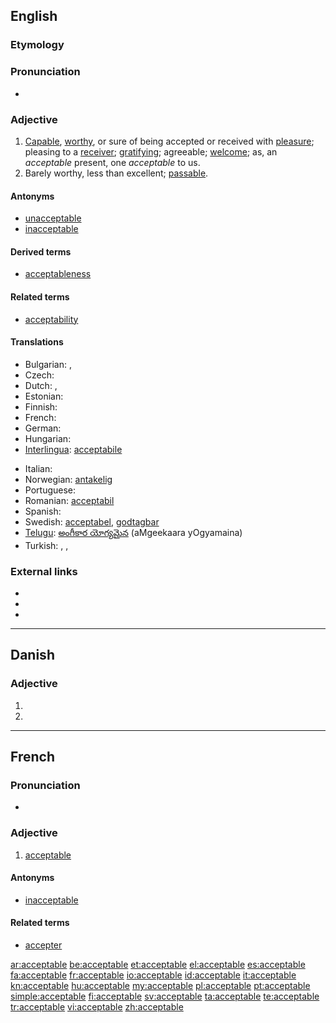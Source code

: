 ==English==

===Etymology===
{{suffix|accept|able}}

===Pronunciation===
* {{audio|en-us-acceptable.ogg|Audio (US)}}

===Adjective===
{{en-adj}}

# [[capable|Capable]], [[worthy]], or sure of being accepted or received with [[pleasure]]; pleasing to a [[receiver]]; [[gratifying]]; agreeable; [[welcome]]; as, an ''acceptable'' present, one ''acceptable'' to us.
# Barely worthy, less than excellent; [[passable]].

====Antonyms====
* [[unacceptable]]
* [[inacceptable]]

====Derived terms====
* [[acceptableness]]

====Related terms====
* [[acceptability]]

====Translations====
{{trans-top|capable, worthy or sure of being accepted}}
* Bulgarian: {{t|bg|приемлив}},  {{t|bg|допустим}}
* Czech: {{t-|cs|přijatelný|m}}
* Dutch: {{t+|nl|aanvaardbaar}}, {{t+|nl|acceptabel}}
* Estonian: {{t-|et|vastuvõetav}}
* Finnish: {{t-|fi|hyväksyttävä}}
* French: {{t+|fr|acceptable}}
* German: {{t+|de|annehmbar}}
* Hungarian: {{t+|hu|elfogadható}}
* [[Interlingua]]: [[acceptabile]]
{{trans-mid}}
* Italian: {{t+|it|accettabile}}
* Norwegian: [[antakelig]]
* Portuguese: {{t+|pt|aceitável}}
* Romanian: [[acceptabil]]
* Spanish: {{t-|es|aceptable}}
* Swedish: [[acceptabel]], [[godtagbar]]
* [[Telugu]]: [[అంగీకార యోగ్యమైన]] (aMgeekaara yOgyamaina)
* Turkish: {{t|tr|kabul edilebilir}}, {{t|tr|uygun}}, {{t|tr|makbul}}
{{trans-bottom}}

===External links===
* {{R:Webster 1913}}
* {{R:Century 1911}}
* {{R:OneLook}}

----

==Danish==

===Adjective===
{{infl|da|adjective form}}

# {{form of|definite|acceptabel|lang=Danish}}
# {{form of|plural|acceptabel|lang=Danish}}

----

==French==

===Pronunciation===
* {{audio|Fr-acceptable.ogg|Audio}}

===Adjective===
{{fr-adj-mf}}

# [[acceptable#English|acceptable]]

====Antonyms====
*[[inacceptable#French|inacceptable]]

====Related terms====
* [[accepter#French|accepter]]

[[ar:acceptable]]
[[be:acceptable]]
[[et:acceptable]]
[[el:acceptable]]
[[es:acceptable]]
[[fa:acceptable]]
[[fr:acceptable]]
[[io:acceptable]]
[[id:acceptable]]
[[it:acceptable]]
[[kn:acceptable]]
[[hu:acceptable]]
[[my:acceptable]]
[[pl:acceptable]]
[[pt:acceptable]]
[[simple:acceptable]]
[[fi:acceptable]]
[[sv:acceptable]]
[[ta:acceptable]]
[[te:acceptable]]
[[tr:acceptable]]
[[vi:acceptable]]
[[zh:acceptable]]